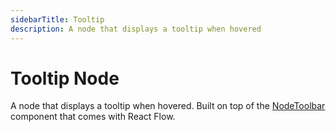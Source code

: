 ```yaml
---
sidebarTitle: Tooltip
description: A node that displays a tooltip when hovered
---
```




# Tooltip Node

A node that displays a tooltip when hovered. Built on top of the [NodeToolbar](/api-reference/components/node-toolbar) component that comes with React Flow.

<UiComponentViewer />
